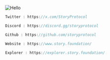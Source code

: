 
<div style={{ display: 'flex', justifyContent: 'center', alignItems: 'center', marginTop: '20px' }}>
  <Image class="mt-5" src="/logostory.png" alt="Hello" width={700} height={700} />
</div>

```js filename="Twitter"
Twitter : https://x.com/StoryProtocol
```
```js filename="Discord"
Discord : https://discord.gg/storyprotocol
```
```js filename="Github"
Github : https://github.com/storyprotocol
```
```js filename="Website"
Website : https://www.story.foundation/
```
```js filename="Explorer"
Explorer : https://explorer.story.foundation/
```
